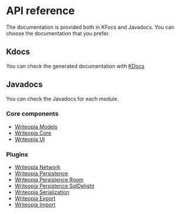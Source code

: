 # API reference

The documentation is provided both in KFocs and Javadocs. You can choose the documentation that you prefer.

## Kdocs

You can check the generated documentation with [KDocs](https://writeopia.github.io/WriteopiaKdocs/)

## Javadocs

You can check the Javadocs for each module.

### Core components
- [Writeopia Models](https://javadoc.io/doc/io.writeopia/writeopia-models/latest/index.html)
- [Writeopia Core](https://javadoc.io/doc/io.writeopia/writeopia-core/latest/index.html)
- [Writeopia UI](https://javadoc.io/doc/io.writeopia/writeopia-ui/latest/index.html)

### Plugins
- [Writeopia Network](https://javadoc.io/doc/io.writeopia/writeopia-network/latest/index.html)
- [Writeopia Persistence](https://javadoc.io/doc/io.writeopia/writeopia-persistence-core/latest/index.html)
- [Writeopia Persistence Room](https://javadoc.io/doc/io.writeopia/writeopia-persistence-room/latest/index.html)
- [Writeopia Persistence SqlDelight](https://javadoc.io/doc/io.writeopia/writeopia-persistence-sqldelight/latest/index.html)
- [Writeopia Serialization](https://javadoc.io/doc/io.writeopia/writeopia-serialization/latest/index.html)
- [Writeopia Export](https://javadoc.io/doc/io.writeopia/writeopia-export/latest/index.html)
- [Writeopia Import](https://javadoc.io/doc/io.writeopia/writeopia-import/latest/index.html)
